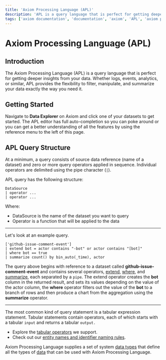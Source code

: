 ```yaml
---
title: 'Axiom Processing Language (APL)'
description: 'APL is a query language that is perfect for getting deeper insights from your data. Whether logs, or metrics, APL provides the flexibility to filter, and summarize your data exactly the way you need it.'
tags: ['axiom documentation', 'documentation', 'axiom', 'APL', 'axiom processing language', 'data explorer', 'getiing started guide', 'summarize', 'filter']
---
```


# Axiom Processing Language (APL)

## Introduction

The Axiom Processing Language (APL) is a query language that is perfect for getting deeper insights from your data. Whether logs, events, analytics, or similar, APL provides the flexibility to filter, manipulate, and summarize your data exactly the way you need it.

## Getting Started

Navigate to **Data Explorer** on Axiom and click one of your datasets to get started. The APL editor has full auto-completion so you can poke around or you can get a better understanding of all the features by using the reference menu to the left of this page.

## APL Query Structure

At a minimum, a query consists of source data reference (name of a dataset) and zero or more query operators applied in sequence. Individual operators are delimited using the pipe character (`|`).

APL query has the following structure:

```apl
DataSource
| operator ...
| operator ...
```

Where:

- DataSource is the name of the dataset you want to query
- Operator is a function that will be applied to the data

---

Let's look at an example query.

```apl
['github-issue-comment-event']
| extend bot = actor contains "-bot" or actor contains "[bot]"
| where bot == true
| summarize count() by bin_auto(_time), actor
```

The query above begins with reference to a dataset called **github-issue-comment-event** and contains several operators, [extend](/docs/apl/tabular-operators/extend-operator), [where](/docs/apl/tabular-operators/where-operator), and [summarize](/docs/apl/tabular-operators/summarize-operator), each separated by a `pipe`. The extend operator creates the **bot** column in the returned result, and sets its values depending on the value of the actor column, the **where** operator filters out the value of the **bot** to a branch of rows and then produce a chart from the aggregation using the **summarize** operator.

---

The most common kind of query statement is a tabular expression statement. Tabular statements contain operators, each of which starts with a tabular `input` and returns a tabular `output.`

- Explore the [tabular operators](/docs/apl/tabular-operators/extend-operator) we support.
- Check out our [entity names and identifier naming rules](/docs/apl/entities/entity-names).

Axiom Processing Language supplies a set of system [data types](/docs/apl/data-types/scalar-data-types) that define all the types of [data](/docs/apl/data-types/null-values) that can be used with Axiom Processing Language.
